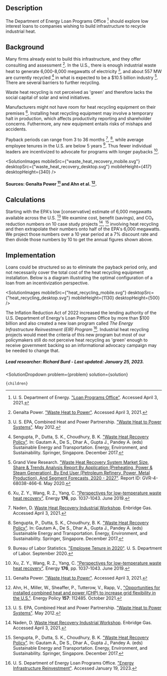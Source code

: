 


## Description
The Department of Energy Loan Programs Office [^"17"] should explore low interest loans to companies wishing to build infrastructure to recycle industrial heat.


## Background
Many firms already exist to build this infrastructure, and they offer consulting and assessment [^"5"]. In the U.S., there is enough industrial waste heat to generate 6,000-8,000 megawatts of electricity [^"18"], and about 557 MW are currently recycled [^"15"] in what is expected to be a $10.5 billion industry [^"6"]. There are several barriers to further recycling.

Waste heat recycling is not perceived as 'green' and therefore lacks the social capital of solar and wind initiatives.

Manufacturers might not have room for heat recycling equipment on their premises [^"23"]. Installing heat recycling equipment may involve a temporary halt in production, which affects productivity reporting and shareholder concerns. Futhermore, any new equipment entails risks of mishaps and accidents.

Payback periods can range from 3 to 36 months [^"13"], [^"15"], while average employee tenures in the U.S. are below 5 years [^"2"]. Thus fewer individual leaders are incentivized to advocate for programs with longer paybacks [^"23"].

<SolutionImages 
  mobileSrc={"waste_heat_recovery_mobile.svg"}
  desktopSrc={"waste_heat_recovery_desktop.svg"}
  mobileHeight={417}
  desktopHeight={340}
/>
#### Sources: Genalta Power [^"5"] and Ahn et al. [^"24"].

## Calculations
Starting with the EPA's low [conservative] estimate of 6,000 megawatts available across the U.S. [^"18"] We examine cost, benefit (savings), and CO₂ reduction numbers on 10 case study projects [^"13"], [^"15"] involving heat recycling and then extrapolate their numbers onto half of the EPA's 6,000 megawatts. We project those numbers over a 10 year period at a 7% discount rate and then divide those numbers by 10 to get the annual figures shown above.

## Implementation
Loans could be structured so as to eliminate the payback period only, and not necessarily cover the total cost of the heat recycling equipment installation. Below is a diagram illustrating the optimal configuration of a loan from an incentivization perspective.

<SolutionImages 
  mobileSrc={"heat_recycling_mobile.svg"}
  desktopSrc={"heat_recycling_desktop.svg"}
  mobileHeight={1130}
  desktopHeight={500}
/>

The Inflation Reduction Act of 2022 increased the lending authority of the U.S. Department of Energy's Loan Programs Office by more than $100 billion and also created a new loan program called *The Energy Infrastructure Reinvestment (EIR) Program* [^"25"]. Industrial heat recycling projects would meet the criteria of this new program but most of our policymakers still do not perceive heat recycling as 'green' enough to receive government backing so an informational advocacy campaign may be needed to change that.

##### Lead researcher: Richard Burd - Last updated: January 25, 2023.

[^"2"]: Bureau of Labor Statistics. ["Employee Tenure in 2020"](https://www.bls.gov/news.release/pdf/tenure.pdf). U. S. Department of Labor. September 2020.

[^"5"]: Genalta Power. ["Waste Heat to Power"](https://www.genaltapower.com/waste-heat-to-power). Accessed April 3, 2021.

[^"6"]: Grand View Research. ["Waste Heat Recovery System Market Size, Share & Trends Analysis Report By Application (Preheating, Power & Steam Generation), By End User (Petroleum Refinery, Power, Metal Production), And Segment Forecasts, 2020 - 2027"](https://www.grandviewresearch.com/industry-analysis/waste-heat-recovery-system-market). Report ID: GVR-4-68038-466-6. May 2020.

[^"13"]: Naden, D. [Waste Heat Recovery Industrial Workshop](https://youtu.be/iaV3YJ5E4xY). Enbridge Gas. Accessed April 3, 2021.

[^"15"]: Sengupta, P., Dutta, S. K., Choudhury, B. K. ["Waste Heat Recovery Policy"](https://link.springer.com/chapter/10.1007/978-981-10-7509-4_11). In: Gautam A., De S., Dhar A., Gupta J., Pandey A. (eds) Sustainable Energy and Transportation. Energy, Environment, and Sustainability. Springer, Singapore. December 2017.

[^"17"]: U. S. Department of Energy. ["Loan Programs Office"](https://www.energy.gov/lpo/loan-programs-office). Accessed April 3, 2021.

[^"18"]: U. S. EPA, Combined Heat and Power Partnership. ["Waste Heat to Power Systems"](https://www.epa.gov/sites/production/files/2015-07/documents/waste_heat_to_power_systems.pdf). May 2012.

[^"23"]: Xu, Z. Y., Wang, R. Z., Yang, C. ["Perspectives for low-temperature waste heat recovery"](https://www.sciencedirect.com/science/article/pii/S0360544219306140?via%3Dihub). Energy **176**, pp. 1037-1043. June 2019.

[^"24"]: Ahn, H., Miller, W., Sheaffer, P., Tutterow, V., Rapp, V., ["Opportunities for installed combined heat and power (CHP) to increase grid flexibility in the U.S."](https://www.sciencedirect.com/science/article/pii/S0301421521003554). Energy Policy **157**: 112485. October 2021.

[^"25"]: U. S. Department of Energy Loan Programs Office. ["Energy Infrastructure Reinvestment"](https://www.energy.gov/lpo/energy-infrastructure-reinvestment). Accessed January 19, 2023.

  <SolutionDropdown 
    problem={problem} 
    solution={solution}
  >
    {children}
  </SolutionDropdown>